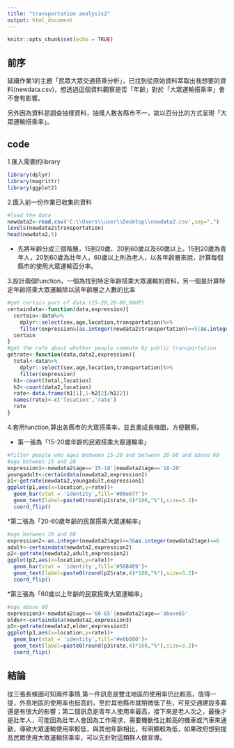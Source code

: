```yaml
---
title: "transportation analysis2"
output: html_document
---
```


```r
knitr::opts_chunk$set(echo = TRUE)
```

## 前序

延續作業1的主題「民眾大眾交通搭乘分析」，已找到從原始資料萃取出我想要的資料(newdata.csv)，想透過這個資料觀察是否「年齡」對於「大眾運輸搭乘率」會不會有影響。

另外因為資料是調查抽樣資料，抽樣人數各縣市不一，故以百分比的方式呈現「大眾運輸搭乘率」。

## code

1.匯入需要的library

```r
library(dplyr)
library(magrittr)
library(ggplot2)
```

2.匯入前一份作業已收集的資料
```r
#load the data
newdata2<-read.csv('C:\\Users\\user\\Desktop\\newdata2.csv',sep=",")
levels(newdata2$transportation)
head(newdata2,5)
```

* 先將年齡分成三個階層，15到20歲、20到60歲以及60歲以上。15到20歲為青年人，20到60歲為壯年人，60歲以上則為老人，以各年齡層來說，計算每個縣市的使用大眾運輸百分率。

3.設計兩個function，一個為找到特定年齡搭乘大眾運輸的資料，另一個是計算特定年齡搭乘大眾運輸除以該年齡層之人數的比率

```r
#get certain part of data (15-20,20-60,60UP)
certaindata<-function(data,expression){
  certain<-data%>%
    dplyr::select(sex,age,location,transportation)%>%
    filter(expression&(as.integer(newdata2$transportation)==5|as.integer(newdata2$transportation)==6|as.integer(newdata2$transportation)==7|as.integer(newdata2$transportation)==8|as.integer(newdata2$transportation)==19))
  certain
}
#get the rate about whether people commute by public transportation
getrate<-function(data,data2,expression){
  total<-data%>%
    dplyr::select(sex,age,location,transportation)%>%
    filter(expression)
  h1<-count(total,location)
  h2<-count(data2,location)
  rate<-data.frame(h1[1],1-h2[2]/h1[2])
  names(rate)<-c('location','rate')
  rate
}
```

4.套用function,算出各縣市的大眾搭乘率，並且畫成長條圖，方便觀察。

* 第一張為「15-20歲年齡的民眾搭乘大眾運輸率」

```r
#filter people who ages between 15-20 and between 20-60 and above 60
#age between 15 and 20
expression1<-newdata2$age=='15-18'|newdata2$age=='18-20'
youngadult<-certaindata(newdata2,expression1)
p1<-getrate(newdata2,youngadult,expression1)
ggplot(p1,aes(x=location,y=rate))+
  geom_bar(stat = 'identity',fill='#00e677')+
  geom_text(label=paste0(round(p1$rate,4)*100,"%"),size=3.2)+
  coord_flip()

```

*第二張為「20-60歲年齡的民眾搭乘大眾運輸率」

```r
#age between 20 and 60
expression2<-as.integer(newdata2$age)>=3&as.integer(newdata2$age)<=6
adult<-certaindata(newdata2,expression2)
p2<-getrate(newdata2,adult,expression2)
ggplot(p2,aes(x=location,y=rate))+
  geom_bar(stat = 'identity',fill='#56B4E9')+
  geom_text(label=paste0(round(p2$rate,4)*100,"%"),size=3.2)+
  coord_flip()
```

*第三張為「60歲以上年齡的民眾搭乘大眾運輸率」

```r
#age above 60
expression3<-newdata2$age=='60-65'|newdata2$age=='above65'
elder<-certaindata(newdata2,expression3)
p3<-getrate(newdata2,elder,expression3)
ggplot(p3,aes(x=location,y=rate))+
  geom_bar(stat = 'identity',fill='#e6b800')+
  geom_text(label=paste0(round(p3$rate,4)*100,"%"),size=3.2)+
  coord_flip()

```


## 結論

從三張長條圖可知兩件事情,第一件訊息是雙北地區的使用率仍比較高，值得一提，外島地區的使用率也挺高的，至於其他縣市就稍微低了些，可見交通建設多寡還是有很大的影響；第二個訊息是青年人使用率最高，接下來是老人次之，最後才是壯年人，可能因為壯年人會因為工作需求，需要機動性比較高的機車或汽車來通勤，導致大眾運輸使用率較低，與其他年齡相比，有明顯較為低，如果政府想到提高民眾使用大眾運輸搭乘率，可以先針對這類群人做宣導。


